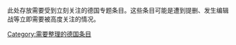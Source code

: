 {{empty category}}
此处存放需要受到立刻关注的德国专题条目。这些条目可能是遭到提删、发生编辑战等立即需要被高度关注的情况。
[[Category:需要整理的德国条目|Category:需要整理的德国条目]]